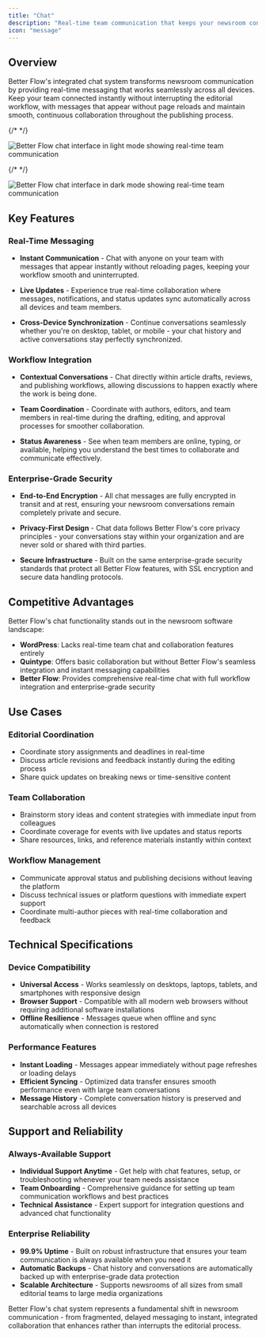 ```yaml
---
title: "Chat"
description: "Real-time team communication that keeps your newsroom connected. Chat with colleagues seamlessly across all devices with instant messaging, live updates, and smooth workflow integration."
icon: "message"
---
```


## Overview

Better Flow's integrated chat system transforms newsroom communication by providing real-time messaging that works seamlessly across all devices. Keep your team connected instantly without interrupting the editorial workflow, with messages that appear without page reloads and maintain smooth, continuous collaboration throughout the publishing process.

{/* <!-- Light mode image --> */}

<img
  className="block dark:hidden"
  src="/images/chat-light.png"
  alt="Better Flow chat interface in light mode showing real-time team communication"
/>

{/* <!-- Dark mode image --> */}

<img
  className="hidden dark:block"
  src="/images/chat-dark.png"
  alt="Better Flow chat interface in dark mode showing real-time team communication"
/>

## Key Features

### Real-Time Messaging

- **Instant Communication** - Chat with anyone on your team with messages that appear instantly without reloading pages, keeping your workflow smooth and uninterrupted.

- **Live Updates** - Experience true real-time collaboration where messages, notifications, and status updates sync automatically across all devices and team members.

- **Cross-Device Synchronization** - Continue conversations seamlessly whether you're on desktop, tablet, or mobile - your chat history and active conversations stay perfectly synchronized.

### Workflow Integration

- **Contextual Conversations** - Chat directly within article drafts, reviews, and publishing workflows, allowing discussions to happen exactly where the work is being done.

- **Team Coordination** - Coordinate with authors, editors, and team members in real-time during the drafting, editing, and approval processes for smoother collaboration.

- **Status Awareness** - See when team members are online, typing, or available, helping you understand the best times to collaborate and communicate effectively.

### Enterprise-Grade Security

- **End-to-End Encryption** - All chat messages are fully encrypted in transit and at rest, ensuring your newsroom conversations remain completely private and secure.

- **Privacy-First Design** - Chat data follows Better Flow's core privacy principles - your conversations stay within your organization and are never sold or shared with third parties.

- **Secure Infrastructure** - Built on the same enterprise-grade security standards that protect all Better Flow features, with SSL encryption and secure data handling protocols.

## Competitive Advantages

Better Flow's chat functionality stands out in the newsroom software landscape:

- **WordPress**: Lacks real-time team chat and collaboration features entirely
- **Quintype**: Offers basic collaboration but without Better Flow's seamless integration and instant messaging capabilities
- **Better Flow**: Provides comprehensive real-time chat with full workflow integration and enterprise-grade security

## Use Cases

### Editorial Coordination

- Coordinate story assignments and deadlines in real-time
- Discuss article revisions and feedback instantly during the editing process
- Share quick updates on breaking news or time-sensitive content

### Team Collaboration

- Brainstorm story ideas and content strategies with immediate input from colleagues
- Coordinate coverage for events with live updates and status reports
- Share resources, links, and reference materials instantly within context

### Workflow Management

- Communicate approval status and publishing decisions without leaving the platform
- Discuss technical issues or platform questions with immediate expert support
- Coordinate multi-author pieces with real-time collaboration and feedback

## Technical Specifications

### Device Compatibility

- **Universal Access** - Works seamlessly on desktops, laptops, tablets, and smartphones with responsive design
- **Browser Support** - Compatible with all modern web browsers without requiring additional software installations
- **Offline Resilience** - Messages queue when offline and sync automatically when connection is restored

### Performance Features

- **Instant Loading** - Messages appear immediately without page refreshes or loading delays
- **Efficient Syncing** - Optimized data transfer ensures smooth performance even with large team conversations
- **Message History** - Complete conversation history is preserved and searchable across all devices

## Support and Reliability

### Always-Available Support

- **Individual Support Anytime** - Get help with chat features, setup, or troubleshooting whenever your team needs assistance
- **Team Onboarding** - Comprehensive guidance for setting up team communication workflows and best practices
- **Technical Assistance** - Expert support for integration questions and advanced chat functionality

### Enterprise Reliability

- **99.9% Uptime** - Built on robust infrastructure that ensures your team communication is always available when you need it
- **Automatic Backups** - Chat history and conversations are automatically backed up with enterprise-grade data protection
- **Scalable Architecture** - Supports newsrooms of all sizes from small editorial teams to large media organizations

Better Flow's chat system represents a fundamental shift in newsroom communication - from fragmented, delayed messaging to instant, integrated collaboration that enhances rather than interrupts the editorial process.
